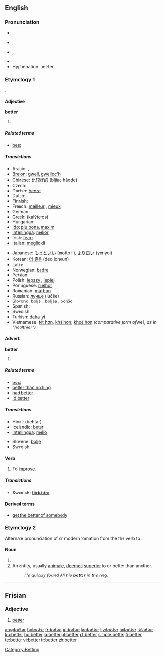 {{wikipedia|dab=better}}
==English==

{{rank|going|knew|seen|207|better|name|among|done}}

===Pronunciation===
* {{a|RP}} {{IPA|/ˈbɛt.ə/}}, {{SAMPA|/"bEt.@/}}
* {{a|AusE}} {{IPA|/ˈbet.ə/}}, {{SAMPA|/"bet.@/}}
* {{a|GenAm}} {{IPA|/ˈbɛt.ɚ/}}, {{SAMPA|/"bEt.@`/}}
*: {{audio|en-us-better.ogg|Audio (US)}}
* {{rhymes|ɛtə(r)}}
* Hyphenation: bet·ter

===Etymology 1===
{{OE.}} {{term|betera|lang=ang}}.

====Adjective====
'''better'''

# {{comparative of|[[good]] or [[well]]|lang=English|POS=adjective}}

=====Related terms=====
* [[best]]

=====Translations=====
{{trans-top|comparative of the adjectives ''good'' or ''well''}}
* Arabic: {{ARchar|[[افضل|أفضل]]}} {{unicode|(’áfɖal)}}, {{ARchar|[[احسن|أحسن]]}} {{unicode|(’áħsan)}}
* [[Breton]]: [[gwell]], [[gwelloc'h]]
* Chinese: [[比较好的]] (bǐjiào hǎode)
* Czech: {{t-|cs|lepší}}
* Danish: [[bedre]]
* Dutch: {{t+|nl|beter}}
* Finnish: {{t+|fi|parempi}}
* French: [[meilleur]] {{pos_a}}, [[mieux]] {{pos_adv}}
* German: {{t+|de|besser}}
* Greek: {{t|el|καλύτερος|m|sc=Grek}} (kalýteros)
* Hungarian: {{t+|hu|jobb}}
* [[Ido]]: [[plu bona]], [[maxim]]
* [[Interlingua]]: [[melior]]
* Irish: [[fearr]]
* Italian: [[meglio]] di
{{trans-mid}}
* Japanese: [[もっと]][[いい]] (motto ii), [[より良い]] (yoriyoi)
* Korean: [[더 좋은]] (deo joheun)
* Latin: {{t-|la|melior}}
* Norwegian: [[bedre]]
* Persian: {{t+|fa|بهتر|alt=بِهتَر|tr=behtær|sc=FAchar|xs=Persian}}
* Polish: [[lepszy]] {{pos_a}} {{m}}, [[lepiej]] {{pos_adv}}
* Portuguese: [[melhor]]
* Romanian: [[mai bun]]
* Russian: [[лучше]] (lúčše)
* Slovene: [[boljši]] {{m}}, [[boljša]] {{f}}, [[boljše]] {{n}}
* Spanish: {{t+|es|mejor}}
* Swedish: {{t+|sv|bättre}}
* Turkish: [[daha]] [[iyi]]
* Vietnamese: [[tốt hơn]], [[khá hơn]]; [[khoẻ hơn]] ''(comparative form of ''well'', as in "healthier")''
{{trans-bottom}}

====Adverb====
'''better'''

# {{comparative of|[[well]]|lang=English|POS=adverb}}

=====Related terms=====
* [[best]]
* [[better than nothing]]
* [[had better]]
* [['d better]]

=====Translations=====
{{trans-top|comparative form of the adverb ''well''}}
* Hindi: (behtar)
* Icelandic: [[betur]]
* [[Interlingua]]: [[melio]]
{{trans-mid}}
* Slovene: [[bolje]]
* Swedish: {{t+|sv|bättre}}
{{trans-bottom}}

====Verb====
{{en-verb|betters|bettering|bettered|bettered}}

# To [[improve]].

=====Translations=====
{{trans-top|to improve}}
{{trans-mid}}
* Swedish: [[förbättra]]
{{trans-bottom}}

====Derived terms====
* [[get the better of somebody]]

===Etymology 2===
Alternate pronunciation of {{term|bettor}} or modern fomation from the the verb to {{term|bet}}.

====Noun====
{{en-noun}}

# {{alternative spelling of|[[bettor]]}}
# An entity, usually [[animate]], [[deemed]] [[superior]] to or better than another.
#: ''He quickly found Ali his '''better''' in the ring.''

[[Category:Betting]]

----

==Frisian==

===Adjective===
{{infl|fy|adjective}}

# [[#English|better]]

[[ang:better]]
[[fa:better]]
[[fr:better]]
[[gl:better]]
[[ko:better]]
[[hy:better]]
[[io:better]]
[[it:better]]
[[ku:better]]
[[hu:better]]
[[ja:better]]
[[pl:better]]
[[pt:better]]
[[simple:better]]
[[fi:better]]
[[te:better]]
[[vi:better]]
[[tr:better]]
[[zh:better]]